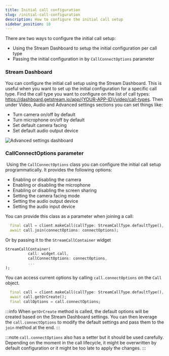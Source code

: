 ```yaml
---
title: Initial call configuration
slug: /initial-call-configuration
description: How to configure the initial call setup
sidebar_position: 10
---
```


There are two ways to configure the initial call setup:
* Using the Stream Dashboard to setup the initial configuration per call type
* Passing the initial configuration in by `CallConnectOptions` parameter

### Stream Dashboard

You can configure the initial call setup using the Stream Dashboard. This is useful when you want to set up the initial configuration for a specific call type.
Find the call type you want to configure on the list of call types: https://dashboard.getstream.io/app/{YOUR-APP-ID}/video/call-types. Then under Video, Audio and Advanced settings sections you can set things like:

* Turn camera on/off by default
* Turn microphone on/off by default
* Set default camera facing
* Set default audio output device

![Advanced settings dashboard](../assets/core_concepts/advanced-settings.png)

### CallConnectOptions parameter
​
Using the `CallConnectOptions` class you can configure the initial call setup programmatically. It provides the following options:

* Enabling or disabling the camera
* Enabling or disabling the microphone
* Enabling or disabling the screen sharing
* Setting the camera facing mode
* Setting the audio output device
* Setting the audio input device

You can provide this class as a parameter when joining a call:

```dart
  final call = client.makeCall(callType: StreamCallType.defaultType(), id: '345');
  await call.join(connectOptions: connectOptions);
```

Or by passing it to the `StreamCallContainer` widget

```dart
StreamCallContainer(
          call: widget.call,
          callConnectOptions: connectOptions,
          ...
);
```

You can access current options by calling `call.connectOptions` on the `Call` object.

```dart
  final call = client.makeCall(callType: StreamCallType.defaultType(), id: '345');
  await call.getOrCreate();
  final callOptions = call.connectOptions;
```

:::info
  When `getOrCreate` method is called, the default options will be created based on the Stream Dashboard settings.
  You can then leverage the `call.connectOptions` to modify the default settings and pass them to the `join` method at the end.
:::

:::note
  `call.connectOptions` also has a setter but it should be used carefully. Depending on the moment in the call lifecycle, it might be overwritten by default configuration or it might be too late to apply the changes.
:::